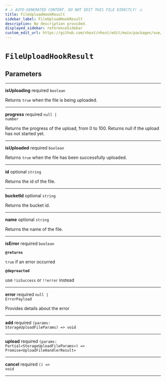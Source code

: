 ```yaml
---
# ⚠️ AUTO-GENERATED CONTENT. DO NOT EDIT THIS FILE DIRECTLY! ⚠️
title: FileUploadHookResult
sidebar_label: FileUploadHookResult
description: No description provided.
displayed_sidebar: referenceSidebar
custom_edit_url: https://github.com/nhost/nhost/edit/main/packages/vue/src/useFileUpload.ts#L16
---
```


# `FileUploadHookResult`

## Parameters

---

**<span className="parameter-name">isUploading</span>** <span className="optional-status">required</span> <code>boolean</code>

Returns `true` when the file is being uploaded.

---

**<span className="parameter-name">progress</span>** <span className="optional-status">required</span> <code>null &#124; number</code>

Returns the progress of the upload, from 0 to 100. Returns null if the upload has not started yet.

---

**<span className="parameter-name">isUploaded</span>** <span className="optional-status">required</span> <code>boolean</code>

Returns `true` when the file has been successfully uploaded.

---

**<span className="parameter-name">id</span>** <span className="optional-status">optional</span> <code>string</code>

Returns the id of the file.

---

**<span className="parameter-name">bucketId</span>** <span className="optional-status">optional</span> <code>string</code>

Returns the bucket id.

---

**<span className="parameter-name">name</span>** <span className="optional-status">optional</span> <code>string</code>

Returns the name of the file.

---

**<span className="parameter-name">isError</span>** <span className="optional-status">required</span> <code>boolean</code>

**`@returns`**

`true` if an error occurred

**`@depreacted`**

use `!isSuccess` or `!!error` instead

---

**<span className="parameter-name">error</span>** <span className="optional-status">required</span> <code>null &#124; ErrorPayload</code>

Provides details about the error

---

**<span className="parameter-name">add</span>** <span className="optional-status">required</span> <code>(params: StorageUploadFileParams) =&gt; void</code>

---

**<span className="parameter-name">upload</span>** <span className="optional-status">required</span> <code>(params: Partial&lt;StorageUploadFileParams&gt;) =&gt; Promise&lt;UploadFileHandlerResult&gt;</code>

---

**<span className="parameter-name">cancel</span>** <span className="optional-status">required</span> <code>() =&gt; void</code>

---
